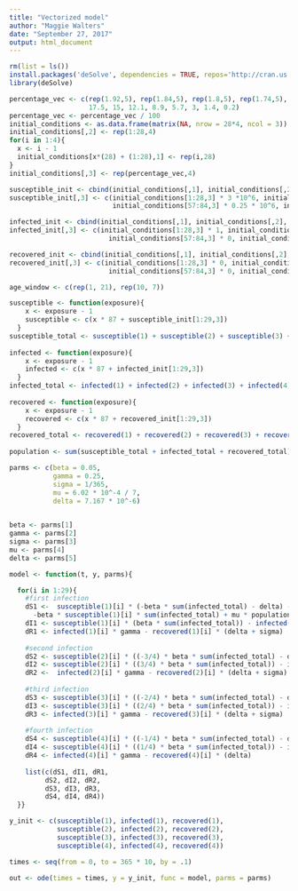 ```yaml
---
title: "Vectorized model"
author: "Maggie Walters"
date: "September 27, 2017"
output: html_document
---
```

```r
rm(list = ls())
install.packages('deSolve', dependencies = TRUE, repos='http://cran.us.r-project.org')
library(deSolve)

```

```r
percentage_vec <- c(rep(1.92,5), rep(1.84,5), rep(1.8,5), rep(1.74,5),
                    17.5, 15, 12.1, 8.9, 5.7, 3, 1.4, 0.2)
percentage_vec <- percentage_vec / 100
initial_conditions <- as.data.frame(matrix(NA, nrow = 28*4, ncol = 3))
initial_conditions[,2] <- rep(1:28,4)
for(i in 1:4){
  x <- i - 1
  initial_conditions[x*(28) + (1:28),1] <- rep(i,28)
}
initial_conditions[,3] <- rep(percentage_vec,4)

susceptible_init <- cbind(initial_conditions[,1], initial_conditions[,2], rep(NA, 112))
susceptible_init[,3] <- c(initial_conditions[1:28,3] * 3 *10^6, initial_conditions[29:56,3] * 1.5 * 10^6, 
                          initial_conditions[57:84,3] * 0.25 * 10^6, initial_conditions[85:112,3] * 0.24 * 10^6)

infected_init <- cbind(initial_conditions[,1], initial_conditions[,2], rep(NA, 112))
infected_init[,3] <- c(initial_conditions[1:28,3] * 1, initial_conditions[29:56,3] * 0, 
                         initial_conditions[57:84,3] * 0, initial_conditions[85:112,3] * 0)

recovered_init <- cbind(initial_conditions[,1], initial_conditions[,2], rep(NA, 112))
recovered_init[,3] <- c(initial_conditions[1:28,3] * 0, initial_conditions[29:56,3] * 0, 
                         initial_conditions[57:84,3] * 0, initial_conditions[85:112,3] * 0)

age_window <- c(rep(1, 21), rep(10, 7))

susceptible <- function(exposure){
    x <- exposure - 1
    susceptible <- c(x * 87 + susceptible_init[1:29,3])
  }
susceptible_total <- susceptible(1) + susceptible(2) + susceptible(3) + susceptible(4)
  
infected <- function(exposure){
    x <- exposure - 1
    infected <- c(x * 87 + infected_init[1:29,3])
  } 
infected_total <- infected(1) + infected(2) + infected(3) + infected(4)
  
recovered <- function(exposure){
    x <- exposure - 1
    recovered <- c(x * 87 + recovered_init[1:29,3])
  } 
recovered_total <- recovered(1) + recovered(2) + recovered(3) + recovered(4)
  
population <- sum(susceptible_total + infected_total + recovered_total)

parms <- c(beta = 0.05,
           gamma = 0.25,
           sigma = 1/365,
           mu = 6.02 * 10^-4 / 7,
           delta = 7.167 * 10^-6)

  
beta <- parms[1]
gamma <- parms[2]
sigma <- parms[3]
mu <- parms[4]
delta <- parms[5]

```

```r
model <- function(t, y, parms){

  for(i in 1:29){
    #first infection
    dS1 <-  susceptible(1)[i] * (-beta * sum(infected_total) - delta) - (1/365) * (1/age_window[i]) * c(head(susceptible(1), - 1), 0) + mu * c(population, rep(0,28)) + c(0, (1/365) * (1/(head(age_window, -1)))) * head(susceptible(1), -1)
      -beta * susceptible(1)[i] * sum(infected_total) + mu * population - delta * susceptible(1)[i]
    dI1 <- susceptible(1)[i] * (beta * sum(infected_total)) - infected(1)[i] * (gamma + delta)
    dR1 <- infected(1)[i] * gamma - recovered(1)[i] * (delta + sigma)
    
    #second infection
    dS2 <- susceptible(2)[i] * ((-3/4) * beta * sum(infected_total) - delta) - (1/365) * (1/age_window[i])*c(head(susceptible(2), - 1), 0) + c(0, (1/365)*(1/(head(age_window, -1)))) * head(susceptible(2), -1) + sigma * recovered(1)[i] 
    dI2 <- susceptible(2)[i] * ((3/4) * beta * sum(infected_total)) - infected(2)[i] * (gamma + delta)
    dR2 <-  infected(2)[i] * gamma - recovered(2)[i] * (delta + sigma)
    
    #third infection
    dS3 <- susceptible(3)[i] * ((-2/4) * beta * sum(infected_total) - delta) - (1/365) * (1/age_window[i])*c(head(susceptible(3), - 1), 0) + c(0, (1/365)*(1/(head(age_window, -1)))) * head(susceptible(3), -1) + sigma * recovered(2)[i] 
    dI3 <- susceptible(3)[i] * ((2/4) * beta * sum(infected_total)) - infected(3)[i] * (gamma + delta)
    dR3 <- infected(3)[i] * gamma - recovered(3)[i] * (delta + sigma) 
    
    #fourth infection
    dS4 <- susceptible(4)[i] * ((-1/4) * beta * sum(infected_total) - delta) - (1/365) * (1/age_window[i])*c(head(susceptible(4), - 1), 0) + c(0, (1/365)*(1/(head(age_window, -1)))) * head(susceptible(4), -1) + sigma * recovered(3)[i] 
    dI4 <- susceptible(4)[i] * ((1/4) * beta * sum(infected_total)) - infected(4)[i] * (gamma + delta)
    dR4 <- infected(4)[i] * gamma - recovered(4)[i] * (delta) 
    
    list(c(dS1, dI1, dR1,
         dS2, dI2, dR2,
         dS3, dI3, dR3,
         dS4, dI4, dR4))
  }}
```


```r
y_init <- c(susceptible(1), infected(1), recovered(1),
            susceptible(2), infected(2), recovered(2),
            susceptible(3), infected(3), recovered(3),
            susceptible(4), infected(4), recovered(4))

times <- seq(from = 0, to = 365 * 10, by = .1)

out <- ode(times = times, y = y_init, func = model, parms = parms)
```

